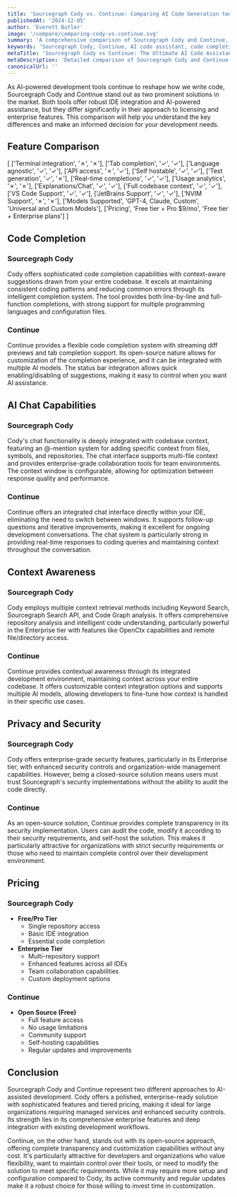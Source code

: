 ```yaml
---
title: 'Sourcegraph Cody vs. Continue: Comparing AI Code Generation tools (2025)'
publishedAt: '2024-12-05'
author: 'Everett Butler'
image: '/compare/comparing-cody-vs-continue.svg'
summary: 'A comprehensive comparison of Sourcegraph Cody and Continue, two leading AI code assistants, analyzing their features, pricing, and integration capabilities to help developers make an informed choice.'
keywords: 'Sourcegraph Cody, Continue, AI code assistant, code completion, developer tools, IDE integration, code generation, AI programming'
metaTitle: 'Sourcegraph Cody vs Continue: The Ultimate AI Code Assistant Comparison (2025)'
metaDescription: 'Detailed comparison of Sourcegraph Cody and Continue, exploring their features, pricing, and capabilities to help developers choose the right AI coding assistant for their needs.'
canonicalUrl: ''
---
```


As AI-powered development tools continue to reshape how we write code, Sourcegraph Cody and Continue stand out as two prominent solutions in the market. Both tools offer robust IDE integration and AI-powered assistance, but they differ significantly in their approach to licensing and enterprise features. This comparison will help you understand the key differences and make an informed decision for your development needs.

## Feature Comparison

[
    ['Terminal integration', '✗', '✗'],
    ['Tab completion', '✓', '✓'],
    ['Language agnostic', '✓', '✓'],
    ['API access', '✗', '✓'],
    ['Self hostable', '✓', '✓'],
    ['Test generation', '✓', '✗'],
    ['Real-time completions', '✓', '✓'],
    ['Usage analytics', '✗', '✗'],
    ['Explanations/Chat', '✓', '✓'],
    ['Full codebase context', '✓', '✓'],
    ['VS Code Support', '✓', '✓'],
    ['JetBrains Support', '✓', '✓'],
    ['NVIM Support', '✗', '✗'],
    ['Models Supported', 'GPT-4, Claude, Custom', 'Universal and Custom Models'],
    ['Pricing', 'Free tier + Pro $9/mo', 'Free tier + Enterprise plans']
]

## Code Completion

### Sourcegraph Cody
Cody offers sophisticated code completion capabilities with context-aware suggestions drawn from your entire codebase. It excels at maintaining consistent coding patterns and reducing common errors through its intelligent completion system. The tool provides both line-by-line and full-function completions, with strong support for multiple programming languages and configuration files.

### Continue
Continue provides a flexible code completion system with streaming diff previews and tab completion support. Its open-source nature allows for customization of the completion experience, and it can be integrated with multiple AI models. The status bar integration allows quick enabling/disabling of suggestions, making it easy to control when you want AI assistance.

## AI Chat Capabilities

### Sourcegraph Cody
Cody's chat functionality is deeply integrated with codebase context, featuring an @-mention system for adding specific context from files, symbols, and repositories. The chat interface supports multi-file context and provides enterprise-grade collaboration tools for team environments. The context window is configurable, allowing for optimization between response quality and performance.

### Continue
Continue offers an integrated chat interface directly within your IDE, eliminating the need to switch between windows. It supports follow-up questions and iterative improvements, making it excellent for ongoing development conversations. The chat system is particularly strong in providing real-time responses to coding queries and maintaining context throughout the conversation.

## Context Awareness

### Sourcegraph Cody
Cody employs multiple context retrieval methods including Keyword Search, Sourcegraph Search API, and Code Graph analysis. It offers comprehensive repository analysis and intelligent code understanding, particularly powerful in the Enterprise tier with features like OpenCtx capabilities and remote file/directory access.

### Continue
Continue provides contextual awareness through its integrated development environment, maintaining context across your entire codebase. It offers customizable context integration options and supports multiple AI models, allowing developers to fine-tune how context is handled in their specific use cases.

## Privacy and Security

### Sourcegraph Cody
Cody offers enterprise-grade security features, particularly in its Enterprise tier, with enhanced security controls and organization-wide management capabilities. However, being a closed-source solution means users must trust Sourcegraph's security implementations without the ability to audit the code directly.

### Continue
As an open-source solution, Continue provides complete transparency in its security implementation. Users can audit the code, modify it according to their security requirements, and self-host the solution. This makes it particularly attractive for organizations with strict security requirements or those who need to maintain complete control over their development environment.

## Pricing

### Sourcegraph Cody
- **Free/Pro Tier**
  - Single repository access
  - Basic IDE integration
  - Essential code completion
- **Enterprise Tier**
  - Multi-repository support
  - Enhanced features across all IDEs
  - Team collaboration capabilities
  - Custom deployment options

### Continue
- **Open Source (Free)**
  - Full feature access
  - No usage limitations
  - Community support
  - Self-hosting capabilities
  - Regular updates and improvements

## Conclusion

Sourcegraph Cody and Continue represent two different approaches to AI-assisted development. Cody offers a polished, enterprise-ready solution with sophisticated features and tiered pricing, making it ideal for large organizations requiring managed services and enhanced security controls. Its strength lies in its comprehensive enterprise features and deep integration with existing development workflows.

Continue, on the other hand, stands out with its open-source approach, offering complete transparency and customization capabilities without any cost. It's particularly attractive for developers and organizations who value flexibility, want to maintain control over their tools, or need to modify the solution to meet specific requirements. While it may require more setup and configuration compared to Cody, its active community and regular updates make it a robust choice for those willing to invest time in customization.